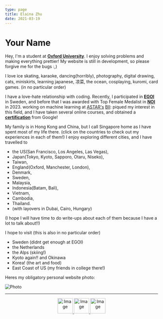 ```yaml
---
type: page
title: Elaina Zhu
date: 2021-03-19
---
```


# Your Name

Hey, I'm a student at [**Oxford University**](https://www.ox.ac.uk). I enjoy solving problems and making everything prettier! My website is still in development, so please forgive me for the bugs :,)

I love ice skating,  karaoke, dancing(horribly), photography, digital drawing, cats, miniskirts, learning japanese, 凉菜, the ocean, cosplaying, kuromi, card games. (in no particular order)

I have a love-hate relationship with coding. Recently, I participated in [**EGOI**](https://wwwdontmesswith6a.blogspot.com/2023/07/egoi-2023-singapore-team-results.html) in Sweden, and before that I was awarded with Top Female Medalist in [**NOI**](https://noisg.comp.nus.edu.sg/noi/noiTwentySixResults.php#section3) in 2023. 
working on machine learning at [ASTAR's](https://www.a-star.edu.sg) [BII](https://www.a-star.edu.sg/bii):
piqued my interest in this field, and I have taken several online courses, and obtained a [**certification**](https://google.accredible.com/7a4afa65-96a1-431a-a75c-258e95a19d1a) from Google!

My family is in Hong Kong and China, but I call Singapore home as I have spent most of my life there. (click on the countries to check out my experiences in each of them!)
I enjoy exploring different cities, and I have travelled to 
- the US(San Francisco, Los Angeles, Las Vegas), 
- Japan(Tokyo, Kyoto, Sapporo, Otaru, Niseko), 
- Taiwan, 
- England(Oxford, Manchester, London), 
- Denmark, 
- Sweden, 
- Malaysia, 
- Indonesia(Batam, Bali), 
- Vietnam, 
- Cambodia, 
- Thailand. 
- (with layovers in Dubai, Cairo, Hungary)

(I hope I will have time to do write-ups about each of them because I have a lot to talk about!!)

I hope to visit (this is also in no particular order)
- Sweden (didnt get enough at EGOI)
- the Netherlands
- the Alps (skiing!)
- Kyoto again!! and Okinawa
- Korea! (the art and food)
- East Coast of US (my friends in college there!)



Heres my obligatory personal website photo:



<Image
  src="/images/self.jpg"
  alt="Photo"
  width={1125}
  height={750}
  priority
  className="next-image"
/>

---
<center>
<p>
  <a href="https://www.instagram.com/elaina_zhu/">
    <img src="images/instagram-2.png" alt="Image" width="50" height="50" > </img>
  </a>
  <a href="https://www.linkedin.com/in/elaina-zhu-wenxin-117538241/">
    <img src="images/317750_linkedin_icon.png" alt="Image" width="50" height="50"> </img>
  </a>
  <a href="https://www.facebook.com/zhu.wenxin.940">
    <img src="images/vecteezy_facebook-png-icon_16716481.png" alt="Image" width="50" height="50"> </img>
  </a>
 </p>
 </center>